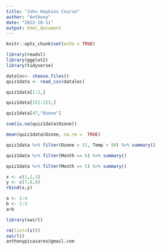 ```yaml
---
title: "John Hopkins Course"
author: "Anthony"
date: "2022-10-11"
output: html_document
---
```


```r
knitr::opts_chunk$set(echo = TRUE)
```

```r
library(readxl)
library(ggplot2)
library(tidyverse)
```


```r
dataloc<- choose.files()
quiz1data <- read_csv(dataloc)
```

```r
quiz1data[1:2,]
```

```r
quiz1data[152:153,]
```

```r
quiz1data[47,"Ozone"]
```

```r
sum(is.na(quiz1data$Ozone))
```

```r
mean(quiz1data$Ozone, na.rm =  TRUE)
```

```r
quiz1data %>% filter(Ozone > 31, Temp > 90) %>% summary()
```

```r
quiz1data %>% filter(Month == 6) %>% summary()
```

```r
quiz1data %>% filter(Month == 5) %>% summary()
```

```r
x <- c(1,2,3)
y <- c(7,8,9)
rbind(x,y)
```

```r
a <- 1:4
b <- 2:3
a+b
```

```r
library(swirl)
```

```r
rm(list=ls())
swirl()
anthonypicazares@gmail.com
```




















